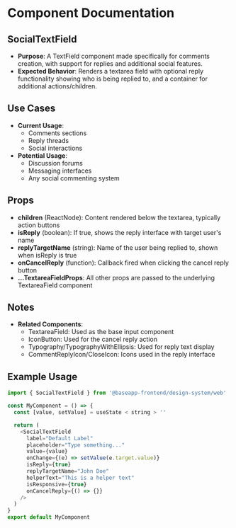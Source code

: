 
<Meta title="@baseapp-frontend | designSystem/Inputs/SocialTextField" />

# Component Documentation

## SocialTextField

- **Purpose**: A TextField component made specifically for comments creation, with support for replies and additional social features.
- **Expected Behavior**: Renders a textarea field with optional reply functionality showing who is being replied to, and a container for additional actions/children.

## Use Cases

- **Current Usage**:
  - Comments sections
  - Reply threads
  - Social interactions
- **Potential Usage**:
  - Discussion forums
  - Messaging interfaces
  - Any social commenting system

## Props

- **children** (ReactNode): Content rendered below the textarea, typically action buttons
- **isReply** (boolean): If true, shows the reply interface with target user's name
- **replyTargetName** (string): Name of the user being replied to, shown when isReply is true
- **onCancelReply** (function): Callback fired when clicking the cancel reply button
- **...TextareaFieldProps**: All other props are passed to the underlying TextareaField component

## Notes

- **Related Components**:
  - TextareaField: Used as the base input component
  - IconButton: Used for the cancel reply action
  - Typography/TypographyWithEllipsis: Used for reply text display
  - CommentReplyIcon/CloseIcon: Icons used in the reply interface

## Example Usage

```javascript
import { SocialTextField } from '@baseapp-frontend/design-system/web'

const MyComponent = () => {
  const [value, setValue] = useState < string > ''

  return (
    <SocialTextField
      label="Default Label"
      placeholder="Type something..."
      value={value}
      onChange={(e) => setValue(e.target.value)}
      isReply={true}
      replyTargetName="John Doe"
      helperText="This is a helper text"
      isResponsive={true}
      onCancelReply={() => {}}
    />
  )
}
export default MyComponent
```